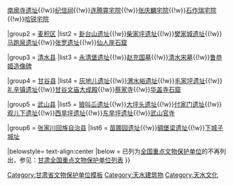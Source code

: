 {{Navbox
|name = 天水市境内的甘肃省文物保护单位
|title = [[天水市境内的甘肃省文物保护单位列表|天水市境内的甘肃省文物保护单位]]
|titlestyle =
|image =
|style = text-align:left;
|groupstyle = text-align:center;
|state = {{{state<includeonly>|collapsed</includeonly>}}}
|above =

|group1 = [[秦州区]]
|list1 = [[西山坪遗址]]{{!w}}[[南廓寺遗址]]{{!w}}[[纪信祠]]{{!w}}[[连腾霄宅院]]{{!w}}[[张庆麟宅院]]{{!w}}[[石作瑞宅院]]{{!w}}[[哈锐宅院]]

|group2 = [[麦积区]]
|list2 = [[卦台山遗址]]{{!w}}[[柴家坪遗址]]{{!w}}[[樊家城遗址]]{{!w}}[[马跑泉遗址]]{{!w}}[[张罗遗址]]{{!w}}[[仙人崖石窟]]

|group3 = [[清水县]]
|list3 = [[永清堡遗址]]{{!w}}[[赵充国墓]]{{!w}}[[清水宋墓]]{{!w}}[[鲁恭姬造像碑]]


|group4 = [[甘谷县]]
|list4 = [[灰地儿遗址]]{{!w}}[[渭水峪遗址]]{{!w}}[[毛家坪遗址]]{{!w}}[[礼辛镇遗址]]{{!w}}[[甘谷文庙大成殿]]{{!w}}[[蔡家寺]]{{!w}}[[华盖寺石窟]]

|group5 = [[武山县]]
|list5 = [[狼叫屲遗址]]{{!w}}[[大坪头遗址]]{{!w}}[[付家门遗址]]{{!w}}[[观儿下遗址]]{{!w}}[[西旱坪遗址]]{{!w}}[[东旱坪遗址]]{{!w}}[[武山官寺]]

|group6 = [[张家川回族自治县]]
|list6 = [[苗圃园遗址]]{{!w}}[[碉堡梁遗址]]{{!w}}[[下城子城址]]

|belowstyle= text-align:center
|below = 已列为[[全国重点文物保护单位]]的不再列出，参见：[[甘肃全国重点文物保护单位列表]]
}}<noinclude>
[[Category:甘肃省文物保护单位模板]]
[[Category:天水建筑物]]
[[Category:天水文化]]
</noinclude>